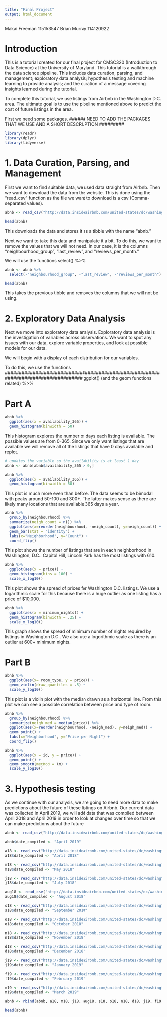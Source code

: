 ```yaml
---
title: "Final Project"
output: html_document
---
```


Makai Freeman 115153547
Brian Murray 114120922


# Introduction

This is a tutorial created for our final project for CMSC320 (Introduction to Data Science) at the University of Maryland. This tutorial is a walkthrough the data science pipeline. This includes data curation, parsing, and management; exploratory data analysis; hypothesis testing and machine learning to provide analysis; and the curation of a message covering insights learned during the tutorial. 

To complete this tutorial, we use listings from Airbnb in the Washington D.C. area. The ultimate goal is to use the pipeline mentioned above to predict the cost of future listings in the area.  

First we need some packages. 
###### NEED TO ADD THE PACKAGES THAT WE USE AND A SHORT DESCRUPTION #########

```r
library(readr)
library(dplyr)
library(tidyverse)
```

# 1. Data Curation, Parsing, and Management

First we want to find suitable data, we used data straight from Airbnb. 
Then we want to download the data from the website. This is done using the "read_csv" function as the file we want to download is a csv (Comma-separated values).
```r
abnb <- read_csv("http://data.insideairbnb.com/united-states/dc/washington-dc/2019-04-15/visualisations/listings.csv")

head(abnb)
```
This downloads the data and stores it as a tibble with the name "abnb."

Next we want to take this data and manipulate it a bit. To do this, we want to remove the values that we will not need. In our case, it is the columns "neighbourhood_group", "last_review", and "reviews_per_month."

We will use the functions 
select()
%>%

```r

abnb <- abnb %>% 
  select(-"neighbourhood_group", -"last_review", -"reviews_per_month")

head(abnb)
```

This takes the previous tibble and removes the columns that we will not be using. 


# 2. Exploratory Data Analysis
Next we move into exploratory data analysis. Exploratory data analysis is the investigation of variables across observations. We want to spot any issues with our data, explore variable properties, and look at possible models for our data. 



We will begin with a display of each distribution for our variables. 

To do this, we use the functions
####################################################################################
ggplot() (and the geom functions related)
%>% 

# Part A
```r
abnb %>%
  ggplot(aes(x = availability_365)) +
  geom_histogram(binwidth = 50)
```

This histogram explores the number of days each listing is available. The possible values are from 0-365. Since we only want listings that are available we will remove all of the listings that have 0 days available and replot. 


```r
# updates the variable so the availability is at least 1 day
abnb <- abnb[abnb$availability_365 > 0,]

abnb %>%
  ggplot(aes(x = availability_365)) +
  geom_histogram(binwidth = 50)

```

This plot is much more even than before. The data seems to be bimodal with peaks around 50-100 and 300+. The latter makes sense as there are likely many locations that are available 365 days a year.

```r

abnb %>%
  group_by(neighbourhood) %>%
  summarize(neigh_count = n()) %>%
  ggplot(aes(x=reorder(neighbourhood, -neigh_count), y=neigh_count)) +
  geom_bar(stat = "identity") +
  labs(x="Neighborhood", y="Count") +
  coord_flip() 

```
This plot shows the number of listings that are in each neighborhood in Washington, D.C.. Capitol Hill, Lincoln Park has the most listings with 610. 

```r
abnb %>% 
  ggplot(aes(x = price)) + 
  geom_histogram(bins = 100) +
  scale_x_log10()
```
This plot shows the spread of prices for Washington D.C. listings. We use a logarithmic scale for this because there is a huge outlier as one listing has a price of $10,000. 


```r

abnb %>% 
  ggplot(aes(x = minimum_nights)) + 
  geom_histogram(binwidth = .25) +
  scale_x_log10()

```
This graph shows the spread of minimum number of nights required by listings in Washington D.C.. We also use a logorithmic scale as there is an outlier at 600+ minimum nights. 


# Part B

```r

abnb %>%
  ggplot(aes(x= room_type, y = price)) +
  geom_violin(draw_quantiles = .5) +
  scale_y_log10()

```

This plot is a violin plot with the median drawn as a horizontal line. From this plot we can see a possible correlation between price and type of room.

```r

abnb %>%
  group_by(neighbourhood) %>%
  summarize(neigh_med = median(price)) %>%
  ggplot(aes(x=reorder(neighbourhood, -neigh_med), y=neigh_med)) +
  geom_point() +
  labs(x="Neighborhood", y="Price per Night") +
  coord_flip() 
```

```r

abnb %>% 
  ggplot(aes(x = id, y = price)) +
  geom_point() +
  geom_smooth(method = lm) +
  scale_y_log10()
```


# 3. Hypothesis testing

As we continue with our analysis, we are going to need more data to make predictions about the future of these listings on Airbnb. Our current data was collected in April 2019, we will add data that was compiled between April 2018 and April 2019 in order to look at changes over time so that we can make predictions about the future. 

```r
abnb <- read_csv("http://data.insideairbnb.com/united-states/dc/washington-dc/2019-04-15/visualisations/listings.csv")

abnb$date_compiled <- "April 2019"

a18 <- read_csv("http://data.insideairbnb.com/united-states/dc/washington-dc/2018-04-15/visualisations/listings.csv")
a18$date_compiled <- "April 2018"

m18 <- read_csv("http://data.insideairbnb.com/united-states/dc/washington-dc/2018-05-18/visualisations/listings.csv")
m18$date_compiled <- "May 2018"

j18 <- read_csv("http://data.insideairbnb.com/united-states/dc/washington-dc/2018-07-20/visualisations/listings.csv")
j18$date_compiled <- "July 2018"

aug18 <- read_csv("http://data.insideairbnb.com/united-states/dc/washington-dc/2018-08-18/visualisations/listings.csv")
aug18$date_compiled <- "August 2018"

s18 <- read_csv("http://data.insideairbnb.com/united-states/dc/washington-dc/2018-09-14/visualisations/listings.csv")
s18$date_compiled <- "September 2018"

o18 <- read_csv("http://data.insideairbnb.com/united-states/dc/washington-dc/2018-10-12/visualisations/listings.csv")
o18$date_compiled <- "October 2018"

n18 <- read_csv("http://data.insideairbnb.com/united-states/dc/washington-dc/2018-11-15/visualisations/listings.csv")
n18$date_compiled <- "November 2018"

d18 <- read_csv("http://data.insideairbnb.com/united-states/dc/washington-dc/2018-12-13/visualisations/listings.csv")
d18$date_compiled <- "December 2018"

j19 <- read_csv("http://data.insideairbnb.com/united-states/dc/washington-dc/2019-01-17/visualisations/listings.csv")
j19$date_compiled <- "January 2019"

f19 <- read_csv("http://data.insideairbnb.com/united-states/dc/washington-dc/2019-02-11/visualisations/listings.csv")
f19$date_compiled <- "February 2019"

m19 <- read_csv("http://data.insideairbnb.com/united-states/dc/washington-dc/2019-03-12/visualisations/listings.csv")
m19$date_compiled <- "March 2019"

abnb <- rbind(abnb, a18, m18, j18, aug18, s18, o18, n18, d18, j19, f19, m19)

head(abnb)
```









